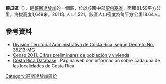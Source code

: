 '''萊瓜區'''（{{lang-es|Legua}}），是[[哥斯達黎加|哥斯達黎加]]的一個區，位於該國中部[[聖何塞省_(哥斯達黎加)|聖何塞省]]，面積81.59平方公里，海拔高度1,649米，2011年人口1,521，該區人口密度為每平方公里18.64人。

==參考資料==
*[https://web.archive.org/web/20150924020342/http://www.gaceta.go.cr/pub/2009/05/26/COMP_26_05_2009.pdf División Territorial Administrativa de Costa Rica, según Decreto No. 35213-MG]
*[http://www.inec.go.cr/A/MS/Censos/Censo%202011/Cifras%20preliminares/01.%20Cifras%20preliminares%20de%20Poblaci%C3%B3n%20y%20Vivienda.pdf Censo 2011. Cifras preliminares de población y vivienda]{{dead link|date=十月 2017 |bot=InternetArchiveBot }}
* [http://www.costaricadatabase.com/crdb/city.asp?action=2&q=LEGUA&b=ASERR%CD&p=1 Costa Rica Database] {{Wayback|url=http://www.costaricadatabase.com/crdb/city.asp?action=2&q=LEGUA&b=ASERR%CD&p=1 |date=20150923210736 }}. Página web con información sobre cada una de las localidades de Costa Rica.

{{CostaRica-geo-stub}}
[[Category:哥斯達黎加區份|Category:哥斯達黎加區份]]